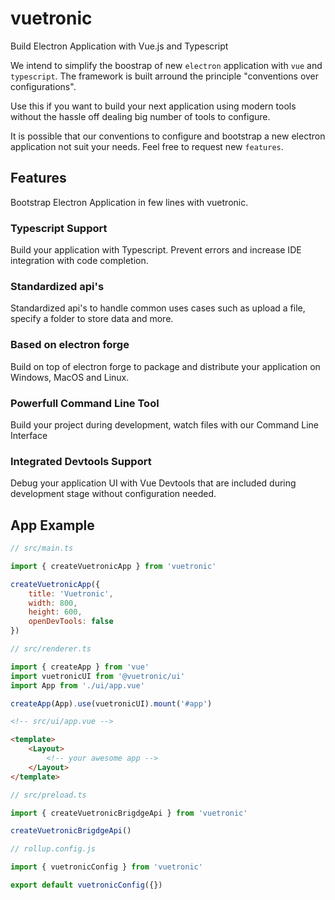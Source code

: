 
# vuetronic
Build Electron Application with Vue.js and Typescript

We intend to simplify the boostrap of new `electron` application with `vue` and `typescript`. The framework is built arround the principle "conventions over configurations". 

Use this if you want to build your next application using modern tools without the hassle off dealing big number of tools to configure. 

It is possible that our conventions to configure and bootstrap a new electron application not suit your needs. Feel free to request new `features`.

## Features

Bootstrap Electron Application in few lines with vuetronic.

### Typescript Support
Build your application with Typescript. Prevent errors and increase IDE integration with code completion.

### Standardized api's
Standardized api's to handle common uses cases such as upload a file, specify a folder to store data and more.

### Based on electron forge
Build on top of electron forge to package and distribute your application on Windows, MacOS and Linux.

### Powerfull Command Line Tool
Build your project during development, watch files with our Command Line Interface

### Integrated Devtools Support
Debug your application UI with Vue Devtools that are included during development stage without configuration needed.

## App Example

```js
// src/main.ts

import { createVuetronicApp } from 'vuetronic'

createVuetronicApp({ 
    title: 'Vuetronic', 
    width: 800, 
    height: 600, 
    openDevTools: false 
})
```

```js
// src/renderer.ts

import { createApp } from 'vue'
import vuetronicUI from '@vuetronic/ui'
import App from './ui/app.vue'

createApp(App).use(vuetronicUI).mount('#app')

```

```html
<!-- src/ui/app.vue -->

<template>
    <Layout>
        <!-- your awesome app -->
    </Layout>
</template>
```


```js
// src/preload.ts

import { createVuetronicBrigdgeApi } from 'vuetronic'

createVuetronicBrigdgeApi()

```

```js
// rollup.config.js

import { vuetronicConfig } from 'vuetronic'

export default vuetronicConfig({})

```